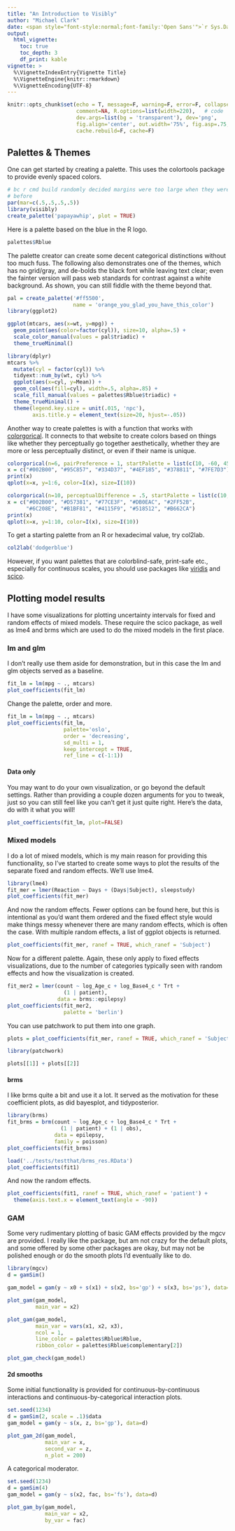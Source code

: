 ```yaml
---
title: "An Introduction to Visibly"
author: "Michael Clark"
date: <span style="font-style:normal;font-family:'Open Sans'">`r Sys.Date()`</span>
output:
  html_vignette:
    toc: true
    toc_depth: 3
    df_print: kable
vignette: >
  %\VignetteIndexEntry{Vignette Title}
  %\VignetteEngine{knitr::rmarkdown}
  %\VignetteEncoding{UTF-8}
---
```


```r
knitr::opts_chunk$set(echo = T, message=F, warning=F, error=F, collapse = TRUE,
                      comment=NA, R.options=list(width=220),   # code 
                      dev.args=list(bg = 'transparent'), dev='png',                                 # viz
                      fig.align='center', out.width='75%', fig.asp=.75,                 
                      cache.rebuild=F, cache=F)                                                         # cache
```




## Palettes & Themes

One can get started by creating a palette. This uses the <span class="pack">colortools</span> package to provide evenly spaced colors.

```r
# bc r cmd build randomly decided margins were too large when they were okay
# before
par(mar=c(.5,.5,.5,.5))
library(visibly)
create_palette('papayawhip', plot = TRUE)
```

Here is a palette based on the blue in the R logo.

```r
palettes$Rblue
```


The palette creator can create some decent categorical distinctions without too much fuss. The following also demonstrates one of the themes, which has no grid/gray, and de-bolds the black font while leaving text clear; even the fainter version will pass web standards for contrast against a white background. As shown, you can still fiddle with the theme beyond that.

```r
pal = create_palette('#ff5500', 
                     name = 'orange_you_glad_you_have_this_color')
library(ggplot2)

ggplot(mtcars, aes(x=wt, y=mpg)) +
  geom_point(aes(color=factor(cyl)), size=10, alpha=.5) +
  scale_color_manual(values = pal$triadic) +
  theme_trueMinimal()
```

```r
library(dplyr)
mtcars %>% 
  mutate(cyl = factor(cyl)) %>% 
  tidyext::num_by(wt, cyl) %>% 
  ggplot(aes(x=cyl, y=Mean)) +
  geom_col(aes(fill=cyl), width=.5, alpha=.85) +
  scale_fill_manual(values = palettes$Rblue$triadic) +
  theme_trueMinimal() +
  theme(legend.key.size = unit(.015, 'npc'),
        axis.title.y = element_text(size=20, hjust=-.05))
```


Another way to create palettes is with a function that works with [colorgorical](http://vrl.cs.brown.edu/color).  It connects to that website to create colors based on things like whether they perceptually go together aesthetically, whether they are more or less perceptually distinct, or even if their name is unique.

```r
colorgorical(n=6, pairPreference = 1, startPalette = list(c(10, -60, 45)), output = 'hex')
x = c("#002B00", "#95C857", "#334D37", "#4EF185", "#378811", "#7FE7D3")
print(x)
qplot(x=x, y=1:6, color=I(x), size=I(10))
```

```r
colorgorical(n=10, perceptualDifference = .5, startPalette = list(c(10, -60, 45)), output = 'hex')
x = c("#002B00", "#D57381", "#77CE3F", "#DB0EAC", "#2FF52B", 
      "#6C208E", "#B1BF81", "#4115F9", "#518512", "#B662CA")
print(x)
qplot(x=x, y=1:10, color=I(x), size=I(10))
```

To get a starting palette from an R or hexadecimal value, try <span class="pack">col2lab</span>.

```r
col2lab('dodgerblue')
```



However, if you want palettes that are colorblind-safe, print-safe etc., especially for continuous scales, you should use packages like [viridis](https://github.com/sjmgarnier/viridis) and [scico](https://github.com/thomasp85/scico).



## Plotting model results

I have some visualizations for plotting uncertainty intervals for fixed and random effects of mixed models.  These require the <span class="pack">scico</span> package, as well as <span class="pack">lme4</span> and <span class="pack">brms</span> which are used to do the mixed models in the first place.

### lm and glm

I don't really use them aside for demonstration, but in this case the <span class="objclass">lm</span> and <span class="objclass">glm</span> objects served as a baseline.

```r
fit_lm = lm(mpg ~ ., mtcars)
plot_coefficients(fit_lm)
```

Change the palette, order and more.

```r
fit_lm = lm(mpg ~ ., mtcars)
plot_coefficients(fit_lm, 
                  palette='oslo', 
                  order = 'decreasing', 
                  sd_multi = 1,
                  keep_intercept = TRUE,
                  ref_line = c(-1:1))
```

#### Data only

You may want to do your own visualization, or go beyond the default settings. Rather than providing a couple dozen arguments for you to tweak, just so you can still feel like you can't get it just quite right.  Here's the data, do with it what you will!

```r
plot_coefficients(fit_lm, plot=FALSE)
```


### Mixed models

I do a lot of mixed models, which is my main reason for providing this functionality, so I've started to create some ways to plot the results of the separate fixed and random effects.  We'll use <span class="pack">lme4</span>.

```r
library(lme4)
fit_mer = lmer(Reaction ~ Days + (Days|Subject), sleepstudy)
plot_coefficients(fit_mer)
```

And now the random effects. Fewer options can be found here, but this is intentional as you'd want them ordered and the fixed effect style would make things messy whenever there are many random effects, which is often the case. With multiple random effects, a list of ggplot objects is returned.

```r
plot_coefficients(fit_mer, ranef = TRUE, which_ranef = 'Subject')
```

Now for a different palette.  Again, these only apply to fixed effects visualizations, due to the number of categories typically seen with random effects and how the visualization is created.

```r
fit_mer2 = lmer(count ~ log_Age_c + log_Base4_c * Trt + 
                  (1 | patient), 
                data = brms::epilepsy)
plot_coefficients(fit_mer2, 
                  palette = 'berlin')
```

You can use <span class="pack">patchwork</span> to put them into one graph.

```r
plots = plot_coefficients(fit_mer, ranef = TRUE, which_ranef = 'Subject')

library(patchwork)

plots[[1]] + plots[[2]]
```




#### brms

I like <span class="pack">brms</span> quite a bit and use it a lot. It served as the motivation for these coefficient plots, as did <span class="pack">bayesplot</span>, and <span class="pack">tidyposterior</span>.

```r
library(brms)
fit_brms = brm(count ~ log_Age_c + log_Base4_c * Trt + 
                 (1 | patient) + (1 | obs), 
               data = epilepsy,
               family = poisson)
plot_coefficients(fit_brms)
```

```r
load('../tests/testthat/brms_res.RData')
plot_coefficients(fit1)
```

And now the random effects.

```r
plot_coefficients(fit1, ranef = TRUE, which_ranef = 'patient') +
  theme(axis.text.x = element_text(angle = -90))
```

### GAM

Some very rudimentary plotting of basic GAM effects provided by the <span class="pack">mgcv</span> are provided.  I really like the package, but am not crazy for the default plots, and some offered by some other packages are okay, but may not be polished enough or do the smooth plots I'd eventually like to do.

```r
library(mgcv)
d = gamSim()

gam_model = gam(y ~ x0 + s(x1) + s(x2, bs='gp') + s(x3, bs='ps'), data=d)

plot_gam(gam_model,
         main_var = x2)

plot_gam(gam_model, 
         main_var = vars(x1, x2, x3),
         ncol = 1, 
         line_color = palettes$Rblue$Rblue, 
         ribbon_color = palettes$Rblue$complementary[2])

plot_gam_check(gam_model)
```



#### 2d smooths

Some initial functionality is provided for continuous-by-continuous interactions and continuous-by-categorical interaction plots.

```r
set.seed(1234)
d = gamSim(2, scale = .1)$data
gam_model = gam(y ~ s(x, z, bs='gp'), data=d)

plot_gam_2d(gam_model,
            main_var = x,
            second_var = z,
            n_plot = 200)
```


A categorical moderator.

```r
set.seed(1234)
d = gamSim(4)
gam_model = gam(y ~ s(x2, fac, bs='fs'), data=d)

plot_gam_by(gam_model,
            main_var = x2,
            by_var = fac)
```

